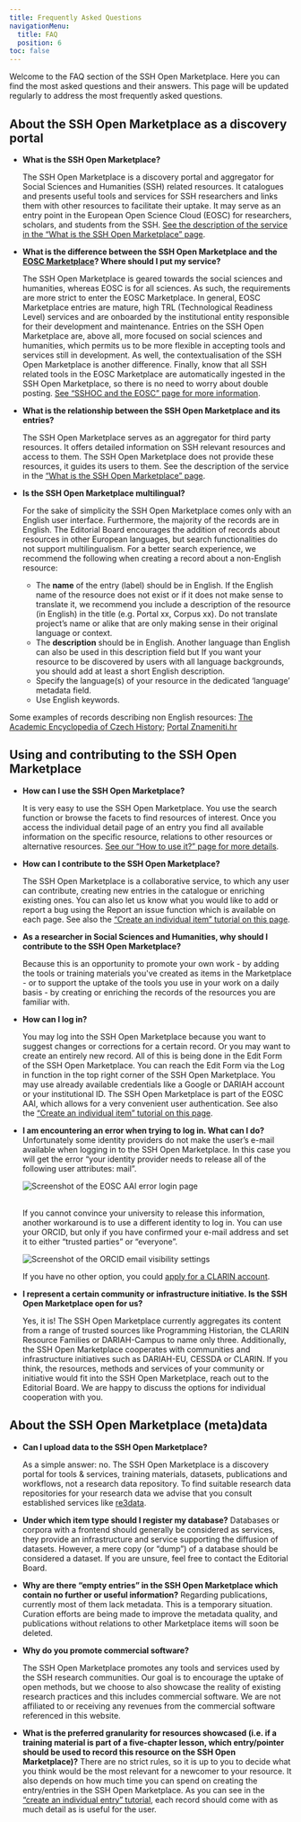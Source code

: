 ```yaml
---
title: Frequently Asked Questions
navigationMenu:
  title: FAQ
  position: 6
toc: false
---
```

Welcome to the FAQ section of the SSH Open Marketplace. Here you can find the most asked questions
and their answers. This page will be updated regularly to address the most frequently asked
questions.

## About the SSH Open Marketplace as a discovery portal

- **What is the SSH Open Marketplace?**

  The SSH Open Marketplace is a discovery portal and aggregator for Social Sciences and Humanities (SSH) related resources. It catalogues and presents useful tools and services for SSH researchers and links them with other resources to facilitate their uptake. It may serve as an entry point in the European Open Science Cloud (EOSC) for researchers, scholars, and students from the SSH. [See the description of the service in the “What is the SSH Open Marketplace” page](/about/service).
- **What is the difference between the SSH Open Marketplace and the [EOSC Marketplace](https://marketplace.eosc-portal.eu/)? Where should I put my service?** 

  The SSH Open Marketplace is geared towards the social sciences and humanities, whereas EOSC is for all sciences. As such, the requirements are more strict to enter the EOSC Marketplace. In general, EOSC Marketplace entries are mature, high TRL (Technological Readiness Level) services and are onboarded by the institutional entity responsible for their development and maintenance. Entries on the SSH Open Marketplace are, above all, more focused on social sciences and humanities, which permits us to be more flexible in accepting tools and services still in development. As well, the contextualisation of the SSH Open Marketplace is another difference. Finally, know that all SSH related tools in the EOSC Marketplace are automatically ingested in the SSH Open Marketplace, so there is no need to worry about double posting. [See “SSHOC and the EOSC” page for more information](/about/sshoc-eosc).
- **What is the relationship between the SSH Open Marketplace and its entries?**

  The SSH Open Marketplace serves as an aggregator for third party resources. It offers detailed information on SSH relevant resources and access to them. The SSH Open Marketplace does not provide these resources, it guides its users to them. See the description of the service in the [“What is the SSH Open Marketplace” page](/about/service).
- **Is the SSH Open Marketplace multilingual?**

  For the sake of simplicity the SSH Open Marketplace comes only with an English user interface. Furthermore, the majority of the records are in English. The Editorial Board  encourages the addition of records about resources in other European languages, but search functionalities do not support multilingualism. For a better search experience, we recommend the following when creating a record about a non-English resource:

  - The **name** of the entry (label) should be in English. If the English name of the resource does not exist or if it does not make sense to translate it, we recommend you include a description of the resource (in English) in the title (e.g. Portal xx, Corpus xx). Do not translate project’s name or alike that are only making sense in their original language or context.
  - The **description** should be in English. Another language than English can also be used in this description field but If you want your resource to be discovered by users with all language backgrounds, you should add at least a short English description.
  - Specify the language(s) of your resource in the dedicated ‘language’ metadata field.
  - Use English keywords.

Some examples of records describing non English resources: [The Academic Encyclopedia of Czech History](/tool-or-service/foCkv4); [Portal Znameniti.hr](/tool-or-service/2tO2SM) 

## Using and contributing to the SSH Open Marketplace

- **How can I use the SSH Open Marketplace?**

  It is very easy to use the SSH Open Marketplace. You use the search function or browse the facets to find resources of interest. Once you access the individual detail page of an entry you find all available information on the specific resource, relations to other resources or alternative resources. [See our “How to use it?” page for more details](/about/service).
- **How can I contribute to the SSH Open Marketplace?**

  The SSH Open Marketplace is a collaborative service, to which any user can contribute, creating
  new entries in the catalogue or enriching existing ones. You can also let us know what you would
  like to add or report a bug using the Report an issue function which is available on each page.
  See also the [“Create an individual item” tutorial on this page](/contribute/create-an-individual-item).
- **As a researcher in Social Sciences and Humanities, why should I contribute to the SSH Open
  Marketplace?**

  Because this is an opportunity to promote your own work - by adding the tools or training
  materials you've created as items in the Marketplace - or to support the uptake of the tools you
  use in your work on a daily basis - by creating or enriching the records of the resources you are
  familiar with.
- **How can I log in?**

  You may log into the SSH Open Marketplace because you want to suggest changes or corrections for a certain record. Or you may want to create an entirely new record. All of this is being done in the Edit Form of the SSH Open Marketplace. You can reach the Edit Form via the Log in function in the top right corner of the SSH Open Marketplace. You may use already available credentials like a Google or DARIAH account or your institutional ID. The SSH Open Marketplace is part of the EOSC AAI, which allows for a very convenient user authentication. See also the [“Create an individual item” tutorial on this page](/contribute/create-an-individual-item).
- **I am encountering an error when trying to log in. What can I do?**
  Unfortunately some identity providers do not make the user’s e-mail available when logging in to the SSH Open Marketplace. In this case you will get the error “your identity provider needs to release all of the following user attributes: mail”. 

  ![Screenshot of the EOSC AAI error login page](/assets/cms/images/eosc_aai_login_error.png "Screenshot of the EOSC AAI error login page")

  \
  If you cannot convince your university to release this information, another workaround is to use a different identity to log in. You can use your ORCID, but only if you have confirmed your e-mail address and set it to either “trusted parties” or “everyone”.

  ![Screenshot of the ORCID email visibility settings](/assets/cms/images/screenshot-2024-03-12-at-10.30.12.png "Screenshot of the ORCID email visibility settings")

  If you have no other option, you could [apply for a CLARIN account](https://user.clarin.eu/user/register).
- **I represent a certain community or infrastructure initiative. Is the SSH Open Marketplace open for us?**

  Yes, it is! The SSH Open Marketplace currently aggregates its content from a range of trusted sources like Programming Historian, the CLARIN Resource Families or DARIAH-Campus to name only three. Additionally, the SSH Open Marketplace cooperates with communities and infrastructure initiatives such as DARIAH-EU, CESSDA or CLARIN. If you think, the resources, methods and services of your community or initiative would fit into the SSH Open Marketplace, reach out to the Editorial Board. We are happy to discuss the options for individual cooperation with you.

## About the SSH Open Marketplace (meta)data

- **Can I upload data to the SSH Open Marketplace?**

  As a simple answer: no. The SSH Open Marketplace is a discovery portal for tools & services,
  training materials, datasets, publications and workflows, not a research data repository. To find
  suitable research data repositories for your research data we advise that you consult established
  services like [re3data](https://www.re3data.org/).
- **Under which item type should I register my database?** 
  Databases or corpora with a frontend should generally be considered as services, they provide an infrastructure and service supporting the diffusion of datasets. However, a mere copy (or “dump”) of a database should be considered a dataset. If you are unsure, feel free to contact the Editorial Board.
- **Why are there “empty entries” in the SSH Open Marketplace which contain no further or useful information?**
  Regarding publications, currently most of them lack metadata. This is a temporary situation. Curation efforts are being made to improve the metadata quality, and publications without relations to other Marketplace items will soon be deleted. 
- **Why do you promote commercial software?**

  The SSH Open Marketplace promotes any tools and services used by the SSH research communities. Our
  goal is to encourage the uptake of open methods, but we choose to also showcase the reality of
  existing research practices and this includes commercial software. We are not affiliated to or
  receiving any revenues from the commercial software referenced in this website.
- **What is the preferred granularity for resources showcased (i.e. if a training material is part of a five-chapter lesson, which entry/pointer should be used to record this resource on the SSH Open Marketplace)?** 
  There are no strict rules, so it is up to you to decide what you think would be the most relevant for a newcomer to your resource. It also depends on how much time you can spend on creating the entry/entries in the SSH Open Marketplace. As you can see in the [“create an individual entry” tutorial](/contribute/create-an-individual-item), each record should come with as much detail as is useful for the user.